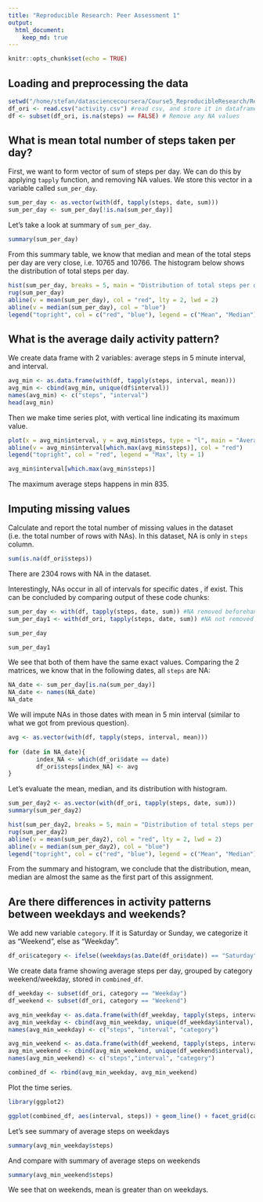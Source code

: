 ```yaml
---
title: "Reproducible Research: Peer Assessment 1"
output: 
  html_document:
    keep_md: true
---
```


```r
knitr::opts_chunk$set(echo = TRUE)
```

## Loading and preprocessing the data
```r
setwd("/home/stefan/datasciencecoursera/Course5_ReproducibleResearch/RepData_PeerAssessment1/") #set your own working directory
df_ori <- read.csv("activity.csv") #read csv, and store it in dataframe called df
df <- subset(df_ori, is.na(steps) == FALSE) # Remove any NA values
```


## What is mean total number of steps taken per day?
First, we want to form vector of sum of steps per day. We can do this by applying `tapply` function, and removing NA values. We store this vector in a variable called `sum_per_day`.
```r
sum_per_day <- as.vector(with(df, tapply(steps, date, sum)))
sum_per_day <- sum_per_day[!is.na(sum_per_day)]
```
Let's take a look at summary of `sum_per_day`.
```r
summary(sum_per_day)
```
From this summary table, we know that median and mean of the total steps per day are very close, i.e. 10765 and 10766. The histogram below shows the distribution of total steps per day.
```r
hist(sum_per_day, breaks = 5, main = "Distribution of total steps per day", xlab = "Steps per day")
rug(sum_per_day)
abline(v = mean(sum_per_day), col = "red", lty = 2, lwd = 2)
abline(v = median(sum_per_day), col = "blue")
legend("topright", col = c("red", "blue"), legend = c("Mean", "Median"), lty= c(2,1))
```


## What is the average daily activity pattern?  
We create data frame with 2 variables: average steps in 5 minute interval, and interval.
```r
avg_min <- as.data.frame(with(df, tapply(steps, interval, mean)))
avg_min <- cbind(avg_min, unique(df$interval))
names(avg_min) <- c("steps", "interval")
head(avg_min)
```
Then we make time series plot, with vertical line indicating its maximum value.
```r
plot(x = avg_min$interval, y = avg_min$steps, type = "l", main = "Average number of steps vs 5-min interval", xlab = "Time (Minutes)", ylab = "Average steps")
abline(v = avg_min$interval[which.max(avg_min$steps)], col = "red")
legend("topright", col = "red", legend = "Max", lty = 1)
```

```r
avg_min$interval[which.max(avg_min$steps)]
```

The maximum average steps happens in min 835.


## Imputing missing values  
Calculate and report the total number of missing values in the dataset (i.e. the total number of rows with NAs). In this dataset, NA is only in `steps` column.
```r
sum(is.na(df_ori$steps))
```
There are 2304 rows with NA in the dataset. 

Interestingly, NAs occur in all of intervals for specific dates , if exist. This can be concluded by comparing output of these code chunks:
```r
sum_per_day <- with(df, tapply(steps, date, sum)) #NA removed beforehand
sum_per_day1 <- with(df_ori, tapply(steps, date, sum)) #NA not removed

sum_per_day

sum_per_day1
```

We see that both of them have the same exact values. Comparing the 2 matrices, we know that in the following dates, all `steps` are NA:
```r
NA_date <- sum_per_day[is.na(sum_per_day)]
NA_date <- names(NA_date)
NA_date
```
We will impute NAs in those dates with mean in 5 min interval (similar to what we got from previous question).

```r
avg <- as.vector(with(df, tapply(steps, interval, mean)))
 
for (date in NA_date){
        index_NA <- which(df_ori$date == date)
        df_ori$steps[index_NA] <- avg
}
```

Let's evaluate the mean, median, and its distribution with histogram.

```r
sum_per_day2 <- as.vector(with(df_ori, tapply(steps, date, sum)))
summary(sum_per_day2)
```
```r
hist(sum_per_day2, breaks = 5, main = "Distribution of total steps per day", xlab = "Steps per day")
rug(sum_per_day2)
abline(v = mean(sum_per_day2), col = "red", lty = 2, lwd = 2)
abline(v = median(sum_per_day2), col = "blue")
legend("topright", col = c("red", "blue"), legend = c("Mean", "Median"), lty= c(2,1))
```

From the summary and histogram, we conclude that the distribution, mean, median are almost the same as the first part of this assignment.

## Are there differences in activity patterns between weekdays and weekends?
We add new variable `category`. If it is Saturday or Sunday, we categorize it as "Weekend", else as "Weekday".
```r
df_ori$category <- ifelse((weekdays(as.Date(df_ori$date)) == "Saturday" | weekdays(as.Date(df_ori$date)) == "Sunday"), "Weekend", "Weekday")
```

We create data frame showing average steps per day, grouped by category weekend/weekday, stored in `combined_df`.

```r
df_weekday <- subset(df_ori, category == "Weekday")
df_weekend <- subset(df_ori, category == "Weekend")

avg_min_weekday <- as.data.frame(with(df_weekday, tapply(steps, interval, mean)))
avg_min_weekday <- cbind(avg_min_weekday, unique(df_weekday$interval), "Weekday")
names(avg_min_weekday) <- c("steps", "interval", "category")

avg_min_weekend <- as.data.frame(with(df_weekend, tapply(steps, interval, mean)))
avg_min_weekend <- cbind(avg_min_weekend, unique(df_weekend$interval), "Weekend")
names(avg_min_weekend) <- c("steps","interval", "category")

combined_df <- rbind(avg_min_weekday, avg_min_weekend)
```

Plot the time series.
```r
library(ggplot2)

ggplot(combined_df, aes(interval, steps)) + geom_line() + facet_grid(category~.) + ggtitle ("Average number of steps vs 5-min interval")
```

Let's see summary of average steps on weekdays
```r
summary(avg_min_weekday$steps)
```
And compare with summary of average steps on weekends
```r
summary(avg_min_weekend$steps)
```

We see that on weekends, mean is greater than on weekdays.
